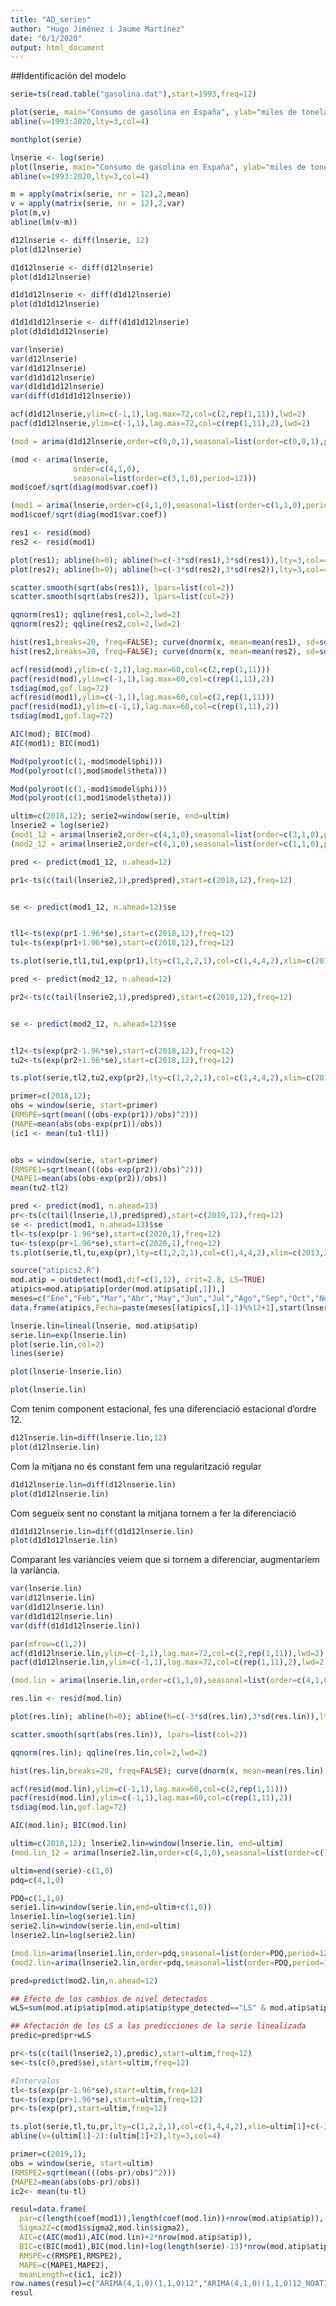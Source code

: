 ```yaml
---
title: "AD_series"
author: "Hugo Jiménez i Jaume Martínez"
date: "6/1/2020"
output: html_document
---
```


##Identificación del modelo 

```r
serie=ts(read.table("gasolina.dat"),start=1993,freq=12)

plot(serie, main="Consumo de gasolina en España", ylab="miles de toneladas")
abline(v=1993:2020,lty=3,col=4)
```



```r
monthplot(serie)
```




```r
lnserie <- log(serie)
plot(lnserie, main="Consumo de gasolina en España", ylab="miles de toneladas")
abline(v=1993:2020,lty=3,col=4)
```
```r
m = apply(matrix(serie, nr = 12),2,mean)
v = apply(matrix(serie, nr = 12),2,var)
plot(m,v)
abline(lm(v~m))
```

```r
d12lnserie <- diff(lnserie, 12)
plot(d12lnserie)
```

```r
d1d12lnserie <- diff(d12lnserie)
plot(d1d12lnserie)
```

```r
d1d1d12lnserie <- diff(d1d12lnserie)
plot(d1d1d12lnserie)

```

```r
d1d1d1d12lnserie <- diff(d1d1d12lnserie)
plot(d1d1d1d12lnserie)

```

```r
var(lnserie)
var(d12lnserie)
var(d1d12lnserie)
var(d1d1d12lnserie)
var(d1d1d1d12lnserie)
var(diff(d1d1d1d12lnserie))
```

```r
acf(d1d12lnserie,ylim=c(-1,1),lag.max=72,col=c(2,rep(1,11)),lwd=2)
pacf(d1d12lnserie,ylim=c(-1,1),lag.max=72,col=c(rep(1,11),2),lwd=2)
```


```r
(mod = arima(d1d12lnserie,order=c(0,0,1),seasonal=list(order=c(0,0,1),period=12)))
```



```r
(mod <- arima(lnserie,
              order=c(4,1,0),
              seasonal=list(order=c(3,1,0),period=12)))
mod$coef/sqrt(diag(mod$var.coef))
```

```r
(mod1 = arima(lnserie,order=c(4,1,0),seasonal=list(order=c(1,1,0),period=12)))
mod1$coef/sqrt(diag(mod1$var.coef))
```
```r
res1 <- resid(mod)
res2 <- resid(mod1)

```

```r
plot(res1); abline(h=0); abline(h=c(-3*sd(res1),3*sd(res1)),lty=3,col=4)
plot(res2); abline(h=0); abline(h=c(-3*sd(res2),3*sd(res2)),lty=3,col=4)

```
```r
scatter.smooth(sqrt(abs(res1)), lpars=list(col=2))
scatter.smooth(sqrt(abs(res2)), lpars=list(col=2))
```


```r
qqnorm(res1); qqline(res1,col=2,lwd=2)
qqnorm(res2); qqline(res2,col=2,lwd=2)
```
```r
hist(res1,breaks=20, freq=FALSE); curve(dnorm(x, mean=mean(res1), sd=sd(res1)), col=2, add=T)
hist(res2,breaks=20, freq=FALSE); curve(dnorm(x, mean=mean(res2), sd=sd(res2)), col=2, add=T)
```



```r
acf(resid(mod),ylim=c(-1,1),lag.max=60,col=c(2,rep(1,11)))
pacf(resid(mod),ylim=c(-1,1),lag.max=60,col=c(rep(1,11),2))
tsdiag(mod,gof.lag=72)
acf(resid(mod1),ylim=c(-1,1),lag.max=60,col=c(2,rep(1,11)))
pacf(resid(mod1),ylim=c(-1,1),lag.max=60,col=c(rep(1,11),2))
tsdiag(mod1,gof.lag=72)
```

```r
AIC(mod); BIC(mod)
AIC(mod1); BIC(mod1)
```


```r
Mod(polyroot(c(1,-mod$model$phi)))
Mod(polyroot(c(1,mod$model$theta)))

Mod(polyroot(c(1,-mod1$model$phi)))
Mod(polyroot(c(1,mod1$model$theta)))
```

```r
ultim=c(2018,12); serie2=window(serie, end=ultim)
lnserie2 = log(serie2)
(mod1_12 = arima(lnserie2,order=c(4,1,0),seasonal=list(order=c(3,1,0),period=12), include.mean = FALSE))
(mod2_12 = arima(lnserie2,order=c(4,1,0),seasonal=list(order=c(1,1,0),period=12), include.mean = FALSE))
```
```r
pred <- predict(mod1_12, n.ahead=12)

pr1<-ts(c(tail(lnserie2,1),pred$pred),start=c(2018,12),freq=12)


se <- predict(mod1_12, n.ahead=12)$se


tl1<-ts(exp(pr1-1.96*se),start=c(2018,12),freq=12)
tu1<-ts(exp(pr1+1.96*se),start=c(2018,12),freq=12)

ts.plot(serie,tl1,tu1,exp(pr1),lty=c(1,2,2,1),col=c(1,4,4,2),xlim=c(2013,2020), type="l"); abline(v=2013:2020,lty=3,col=4)
```
```r
pred <- predict(mod2_12, n.ahead=12)

pr2<-ts(c(tail(lnserie2,1),pred$pred),start=c(2018,12),freq=12)


se <- predict(mod2_12, n.ahead=12)$se


tl2<-ts(exp(pr2-1.96*se),start=c(2018,12),freq=12)
tu2<-ts(exp(pr2+1.96*se),start=c(2018,12),freq=12)

ts.plot(serie,tl2,tu2,exp(pr2),lty=c(1,2,2,1),col=c(1,4,4,2),xlim=c(2013,2020), type="l"); abline(v=2013:2020,lty=3,col=4)
```



```r
primer=c(2018,12); 
obs = window(serie, start=primer)
(RMSPE=sqrt(mean(((obs-exp(pr1))/obs)^2)))
(MAPE=mean(abs(obs-exp(pr1))/obs))
(ic1 <- mean(tu1-tl1))


obs = window(serie, start=primer)
(RMSPE1=sqrt(mean(((obs-exp(pr2))/obs)^2)))
(MAPE1=mean(abs(obs-exp(pr2))/obs))
mean(tu2-tl2)
```
```r
pred <- predict(mod1, n.ahead=13)
pr<-ts(c(tail(lnserie,1),pred$pred),start=c(2019,12),freq=12)
se <- predict(mod1, n.ahead=13)$se
tl<-ts(exp(pr-1.96*se),start=c(2020,1),freq=12)
tu<-ts(exp(pr+1.96*se),start=c(2020,1),freq=12)
ts.plot(serie,tl,tu,exp(pr),lty=c(1,2,2,1),col=c(1,4,4,2),xlim=c(2013,2021), type="l"); abline(v=2013:2021,lty=3,col=4)
```





```r
source("atipics2.R")
mod.atip = outdetect(mod1,dif=c(1,12), crit=2.8, LS=TRUE)
atipics=mod.atip$atip[order(mod.atip$atip[,1]),]
meses=c("Ene","Feb","Mar","Abr","May","Jun","Jul","Ago","Sep","Oct","Nov","Dic")
data.frame(atipics,Fecha=paste(meses[(atipics[,1]-1)%%12+1],start(lnserie)[1]+((atipics[,1]-1)%/%12)))
```


```r
lnserie.lin=lineal(lnserie, mod.atip$atip)
serie.lin=exp(lnserie.lin)
plot(serie.lin,col=2)
lines(serie)
```

```r
plot(lnserie-lnserie.lin)
```

```r
plot(lnserie.lin)
```

Com tenim component estacional, fes una diferenciació estacional d'ordre 12. 
```r
d12lnserie.lin=diff(lnserie.lin,12)
plot(d12lnserie.lin)
```

Com la mitjana no és constant fem una regularització regular
```r
d1d12lnserie.lin=diff(d12lnserie.lin)
plot(d1d12lnserie.lin)
```

Com segueix sent no constant la mitjana tornem a fer la diferenciació

```r
d1d1d12lnserie.lin=diff(d1d12lnserie.lin)
plot(d1d1d12lnserie.lin)
```

Comparant les variàncies veiem que si tornem a diferenciar, augmentaríem la variància.
```r
var(lnserie.lin)
var(d12lnserie.lin)
var(d1d12lnserie.lin)
var(d1d1d12lnserie.lin)
var(diff(d1d1d12lnserie.lin))
```

```r
par(mfrow=c(1,2))
acf(d1d12lnserie.lin,ylim=c(-1,1),lag.max=72,col=c(2,rep(1,11)),lwd=2)
pacf(d1d12lnserie.lin,ylim=c(-1,1),lag.max=72,col=c(rep(1,11),2),lwd=2)
```

```r
(mod.lin = arima(lnserie.lin,order=c(1,1,0),seasonal=list(order=c(4,1,0),period=12), include.mean = FALSE))
```

```r
res.lin <- resid(mod.lin)
```

```r
plot(res.lin); abline(h=0); abline(h=c(-3*sd(res.lin),3*sd(res.lin)),lty=3,col=4)
```

```r
scatter.smooth(sqrt(abs(res.lin)), lpars=list(col=2))
```


```r
qqnorm(res.lin); qqline(res.lin,col=2,lwd=2)
```
```r
hist(res.lin,breaks=20, freq=FALSE); curve(dnorm(x, mean=mean(res.lin), sd=sd(res.lin)), col=2, add=T)
```



```r
acf(resid(mod.lin),ylim=c(-1,1),lag.max=60,col=c(2,rep(1,11)))
pacf(resid(mod.lin),ylim=c(-1,1),lag.max=60,col=c(rep(1,11),2))
tsdiag(mod.lin,gof.lag=72)
```
```r
AIC(mod.lin); BIC(mod.lin)
```
```r
ultim=c(2018,12); lnserie2.lin=window(lnserie.lin, end=ultim)
(mod.lin_12 = arima(lnserie2.lin,order=c(4,1,0),seasonal=list(order=c(1,1,0),period=12), include.mean = FALSE))
```
```r
ultim=end(serie)-c(1,0)
pdq=c(4,1,0)

PDQ=c(1,1,0)
serie1.lin=window(serie.lin,end=ultim+c(1,0))
lnserie1.lin=log(serie1.lin)
serie2.lin=window(serie.lin,end=ultim)
lnserie2.lin=log(serie2.lin)

(mod.lin=arima(lnserie1.lin,order=pdq,seasonal=list(order=PDQ,period=12)))
(mod2.lin=arima(lnserie2.lin,order=pdq,seasonal=list(order=PDQ,period=12)))
```

```r
pred=predict(mod2.lin,n.ahead=12)

## Efecto de los cambios de nivel detectados
wLS=sum(mod.atip$atip[mod.atip$atip$type_detected=="LS" & mod.atip$atip$Obs<=length(serie)-12,3])

## Afectación de los LS a las predicciones de la serie linealizada
predic=pred$pr+wLS

pr<-ts(c(tail(lnserie2,1),predic),start=ultim,freq=12)
se<-ts(c(0,pred$se),start=ultim,freq=12)

#Intervalos
tl<-ts(exp(pr-1.96*se),start=ultim,freq=12)
tu<-ts(exp(pr+1.96*se),start=ultim,freq=12)
pr<-ts(exp(pr),start=ultim,freq=12)

ts.plot(serie,tl,tu,pr,lty=c(1,2,2,1),col=c(1,4,4,2),xlim=ultim[1]+c(-3,+2),type="o",main="Model ARIMA(4,1,1)(1,1,0)12")
abline(v=(ultim[1]-2):(ultim[1]+2),lty=3,col=4)
```

```r
primer=c(2019,1); 
obs = window(serie, start=ultim)
(RMSPE2=sqrt(mean(((obs-pr)/obs)^2)))
(MAPE2=mean(abs(obs-pr)/obs))
ic2<- mean(tu-tl)
```
```r
resul=data.frame(
  par=c(length(coef(mod1)),length(coef(mod.lin))+nrow(mod.atip$atip)),
  Sigma2Z=c(mod1$sigma2,mod.lin$sigma2),
  AIC=c(AIC(mod1),AIC(mod.lin)+2*nrow(mod.atip$atip)),
  BIC=c(BIC(mod1),BIC(mod.lin)+log(length(serie)-13)*nrow(mod.atip$atip)),
  RMSPE=c(RMSPE1,RMSPE2),
  MAPE=c(MAPE1,MAPE2),
  meanLength=c(ic1, ic2))
row.names(resul)=c("ARIMA(4,1,0)(1,1,0)12","ARIMA(4,1,0)(1,1,0)12_NOATIPICS")
resul
```

